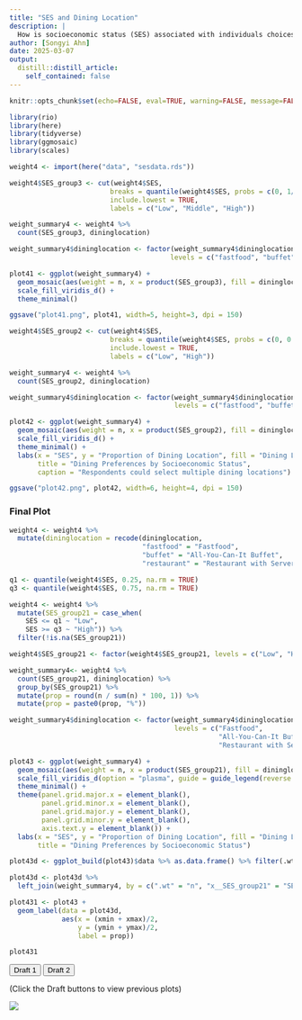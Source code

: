 ```yaml
---
title: "SES and Dining Location"
description: |
  How is socioeconomic status (SES) associated with individuals choices of dining locations?
author: [Songyi Ahn]
date: 2025-03-07
output:
  distill::distill_article:
    self_contained: false
---
```


```r
knitr::opts_chunk$set(echo=FALSE, eval=TRUE, warning=FALSE, message=FALSE)
```

```r
library(rio)
library(here)
library(tidyverse)
library(ggmosaic)
library(scales)
```

```r
weight4 <- import(here("data", "sesdata.rds"))
```

```r
weight4$SES_group3 <- cut(weight4$SES,
                         breaks = quantile(weight4$SES, probs = c(0, 1/3, 2/3, 1), na.rm = TRUE),
                         include.lowest = TRUE,
                         labels = c("Low", "Middle", "High"))

weight_summary4 <- weight4 %>%
  count(SES_group3, dininglocation)

weight_summary4$dininglocation <- factor(weight_summary4$dininglocation, 
                                        levels = c("fastfood", "buffet", "restaurant"))

plot41 <- ggplot(weight_summary4) +
  geom_mosaic(aes(weight = n, x = product(SES_group3), fill = dininglocation)) +
  scale_fill_viridis_d() +
  theme_minimal()

ggsave("plot41.png", plot41, width=5, height=3, dpi = 150)
```

```r
weight4$SES_group2 <- cut(weight4$SES,
                         breaks = quantile(weight4$SES, probs = c(0, 0.5, 1), na.rm = TRUE),
                         include.lowest = TRUE,
                         labels = c("Low", "High"))

weight_summary4 <- weight4 %>%
  count(SES_group2, dininglocation)

weight_summary4$dininglocation <- factor(weight_summary4$dininglocation, 
                                         levels = c("fastfood", "buffet", "restaurant"))

plot42 <- ggplot(weight_summary4) +
  geom_mosaic(aes(weight = n, x = product(SES_group2), fill = dininglocation)) +
  scale_fill_viridis_d() +
  theme_minimal() +
  labs(x = "SES", y = "Proportion of Dining Location", fill = "Dining Location",
       title = "Dining Preferences by Socioeconomic Status",
       caption = "Respondents could select multiple dining locations")

ggsave("plot42.png", plot42, width=6, height=4, dpi = 150)
```

### Final Plot
```r
weight4 <- weight4 %>%
  mutate(dininglocation = recode(dininglocation,
                                 "fastfood" = "Fastfood", 
                                 "buffet" = "All-You-Can-It Buffet", 
                                 "restaurant" = "Restaurant with Server"))

q1 <- quantile(weight4$SES, 0.25, na.rm = TRUE)
q3 <- quantile(weight4$SES, 0.75, na.rm = TRUE)

weight4 <- weight4 %>%
  mutate(SES_group21 = case_when(
    SES <= q1 ~ "Low",
    SES >= q3 ~ "High")) %>%
  filter(!is.na(SES_group21))

weight4$SES_group21 <- factor(weight4$SES_group21, levels = c("Low", "High"))

weight_summary4<- weight4 %>%
  count(SES_group21, dininglocation) %>%
  group_by(SES_group21) %>%
  mutate(prop = round(n / sum(n) * 100, 1)) %>%
  mutate(prop = paste0(prop, "%"))

weight_summary4$dininglocation <- factor(weight_summary4$dininglocation, 
                                         levels = c("Fastfood",
                                                    "All-You-Can-It Buffet",
                                                    "Restaurant with Server"))

plot43 <- ggplot(weight_summary4) +
  geom_mosaic(aes(weight = n, x = product(SES_group21), fill = dininglocation)) +
  scale_fill_viridis_d(option = "plasma", guide = guide_legend(reverse = TRUE)) +
  theme_minimal() +
  theme(panel.grid.major.x = element_blank(),
        panel.grid.minor.x = element_blank(),
        panel.grid.major.y = element_blank(),
        panel.grid.minor.y = element_blank(),
        axis.text.y = element_blank()) +
  labs(x = "SES", y = "Proportion of Dining Location", fill = "Dining Location",
       title = "Dining Preferences by Socioeconomic Status")

plot43d <- ggplot_build(plot43)$data %>% as.data.frame() %>% filter(.wt > 0)

plot43d <- plot43d %>%
  left_join(weight_summary4, by = c(".wt" = "n", "x__SES_group21" = "SES_group21", "x__fill__dininglocation" = "dininglocation"))

plot431 <- plot43 +
  geom_label(data = plot43d,
             aes(x = (xmin + xmax)/2,
                 y = (ymin + ymax)/2,
                 label = prop))

plot431
```


<div>
  <button onclick="showPlot('plot41')">Draft 1</button>
  <button onclick="showPlot('plot42')">Draft 2</button>
</div>

<div>
(Click the Draft buttons to view previous plots)
</div>

<div id="plot-container">
  <img id="plot41" src="plot41.png">
  <img id="plot42" src="plot42.png" style="display:none; width: 100%; height: auto;">
</div>

<script>
  function showPlot(plotId) {
    document.getElementById('plot41').style.display = "none";
    document.getElementById('plot42').style.display = "none";
    document.getElementById(plotId).style.display = "block";
  }
</script>
